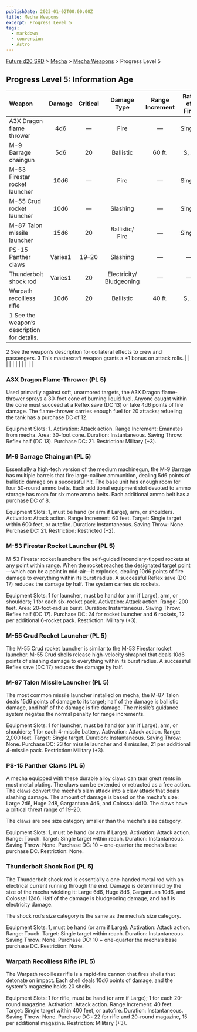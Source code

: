 ```yaml
---
publishDate: 2023-01-02T00:00:00Z
title: Mecha Weapons
excerpt: Progress Level 5
tags:
  - markdown
  - conversion
  - Astro
---
```






[Future d20 SRD](/#futureD20) > [Mecha](future-d20-srd-mecha-index) > [Mecha Weapons](future-d20-srd-mecha-mecha-weapons-index) > Progress Level 5




## Progress Level 5: Information Age


| Weapon | Damage | Critical | Damage Type | Range Increment | Rate of Fire | Magazine | Size | Weight | Purchase DC | Restriction |
| :-------- | :--------: | :----------: | :-------------: | :-----------------: | :--------------: | :----------: | :------: | :--------: | :-------------: | -------------: |
| A3X Dragon flame thrower | 4d6 | — | Fire | — | Single | 20 int. | Large | 75 lb. | 21 | Mil (+3) |
| M-9 Barrage chaingun | 5d6 | 20 | Ballistic | 60 ft. | S, A | Linked | Huge | 100 lb. | 21 | Res (+2) |
| M-53 Firestar rocket launcher | 10d6 | — | Fire | — | Single | 6 int. | Huge | 35 lb. | 24 | Mil (+3) |
| M-55 Crud rocket launcher | 10d6 | — | Slashing | — | Single | 6 int. | Huge | 35 lb. | 24 | Mil (+3) |
| M-87 Talon missile launcher | 15d6 | 20 | Ballistic/ Fire | — | Single | 4 int. | Huge | 20 lb. | 23 | Mil (+3) |
| PS-15 Panther claws | Varies1 | 19–20 | Slashing | — | — | — | Varies1 | — | Varies1 | — |
| Thunderbolt shock rod | Varies1 | 20 | Electricity/ Bludgeoning | — | — | — | Varies1 | — | Varies1 | — |
| Warpath recoilless rifle | 10d6 | 20 | Ballistic | 40 ft. | S, A | 20 box | Huge | 50 lb. | 22 | Mil (+3) |
| 1 See the weapon’s description for details.
2 See the weapon’s description for collateral effects to crew and passengers.
3 This mastercraft weapon grants a +1 bonus on attack rolls. |  |  |  |  |  |  |  |  |  |  |



### A3X Dragon Flame-Thrower (PL 5)


Used primarily against soft, unarmored targets, the A3X Dragon flame-thrower sprays a 30-foot cone of burning liquid fuel. Anyone caught within the cone must succeed at a Reflex save (DC 13) or take 4d6 points of fire damage. The flame-thrower carries enough fuel for 20 attacks; refueling the tank has a purchase DC of 12.



Equipment Slots: 1.
Activation: Attack action.
Range Increment: Emanates from mecha.
Area: 30-foot cone.
Duration: Instantaneous.
Saving Throw: Reflex half (DC 13).
Purchase DC: 21.
Restriction: Military (+3).



### M-9 Barrage Chaingun (PL 5)


Essentially a high-tech version of the medium machinegun, the M-9 Barrage has multiple barrels that fire large-caliber ammunition, dealing 5d6 points of ballistic damage on a successful hit. The base unit has enough room for four 50-round ammo belts. Each additional equipment slot devoted to ammo storage has room for six more ammo belts. Each additional ammo belt has a purchase DC of 8.



Equipment Slots: 1, must be hand (or arm if Large), arm, or shoulders.
Activation: Attack action.
Range Increment: 60 feet.
Target: Single target within 600 feet, or autofire.
Duration: Instantaneous.
Saving Throw: None.
Purchase DC: 21.
Restriction: Restricted (+2).



### M-53 Firestar Rocket Launcher (PL 5)


M-53 Firestar rocket launchers fire self-guided incendiary-tipped rockets at any point within range. When the rocket reaches the designated target point—which can be a point in mid-air—it explodes, dealing 10d6 points of fire damage to everything within its burst radius. A successful Reflex save (DC 17) reduces the damage by half. The system carries six rockets.



Equipment Slots: 1 for launcher, must be hand (or arm if Large), arm, or shoulders; 1 for each six-rocket pack.
Activation: Attack action.
Range: 200 feet.
Area: 20-foot-radius burst.
Duration: Instantaneous.
Saving Throw: Reflex half (DC 17).
Purchase DC: 24 for rocket launcher and 6 rockets, 12 per additional 6-rocket pack.
Restriction: Military (+3).



### M-55 Crud Rocket Launcher (PL 5)


The M-55 Crud rocket launcher is similar to the M-53 Firestar rocket launcher. M-55 Crud shells release high-velocity shrapnel that deals 10d6 points of slashing damage to everything within its burst radius. A successful Reflex save (DC 17) reduces the damage by half.


### M-87 Talon Missile Launcher (PL 5)


The most common missile launcher installed on mecha, the M-87 Talon deals 15d6 points of damage to its target; half of the damage is ballistic damage, and half of the damage is fire damage. The missile’s guidance system negates the normal penalty for range increments.



Equipment Slots: 1 for launcher, must be hand (or arm if Large), arm, or shoulders; 1 for each 4-missile battery.
Activation: Attack action.
Range: 2,000 feet.
Target: Single target.
Duration: Instantaneous.
Saving Throw: None.
Purchase DC: 23 for missile launcher and 4 missiles, 21 per additional 4-missile pack.
Restriction: Military (+3).



### PS-15 Panther Claws (PL 5)


A mecha equipped with these durable alloy claws can tear great rents in most metal plating. The claws can be extended or retracted as a free action.
The claws convert the mecha’s slam attack into a claw attack that deals slashing damage. The amount of damage is based on the mecha’s size: Large 2d6, Huge 2d8, Gargantuan 4d6, and Colossal 4d10. The claws have a critical threat range of 19–20.


The claws are one size category smaller than the mecha’s size category.



Equipment Slots: 1, must be hand (or arm if Large).
Activation: Attack action.
Range: Touch.
Target: Single target within reach.
Duration: Instantaneous.
Saving Throw: None.
Purchase DC: 10 + one-quarter the mecha’s base purchase DC.
Restriction: None.



### Thunderbolt Shock Rod (PL 5)


The Thunderbolt shock rod is essentially a one-handed metal rod with an electrical current running through the end. Damage is determined by the size of the mecha wielding it: Large 6d6, Huge 8d6, Gargantuan 10d6, and Colossal 12d6. Half of the damage is bludgeoning damage, and half is electricity damage.


The shock rod’s size category is the same as the mecha’s size category.



Equipment Slots: 1, must be hand (or arm if Large).
Activation: Attack action.
Range: Touch.
Target: Single target within reach.
Duration: Instantaneous.
Saving Throw: None.
Purchase DC: 10 + one-quarter the mecha’s base purchase DC.
Restriction: None.



### Warpath Recoilless Rifle (PL 5)


The Warpath recoilless rifle is a rapid-fire cannon that fires shells that detonate on impact. Each shell deals 10d6 points of damage, and the system’s magazine holds 20 shells.



Equipment Slots: 1 for rifle, must be hand (or arm if Large); 1 for each 20-round magazine.
Activation: Attack action.
Range Increment: 40 feet.
Target: Single target within 400 feet, or autofire.
Duration: Instantaneous.
Saving Throw: None.
Purchase DC : 22 for rifle and 20-round magazine, 15 per additional magazine.
Restriction: Military (+3).





